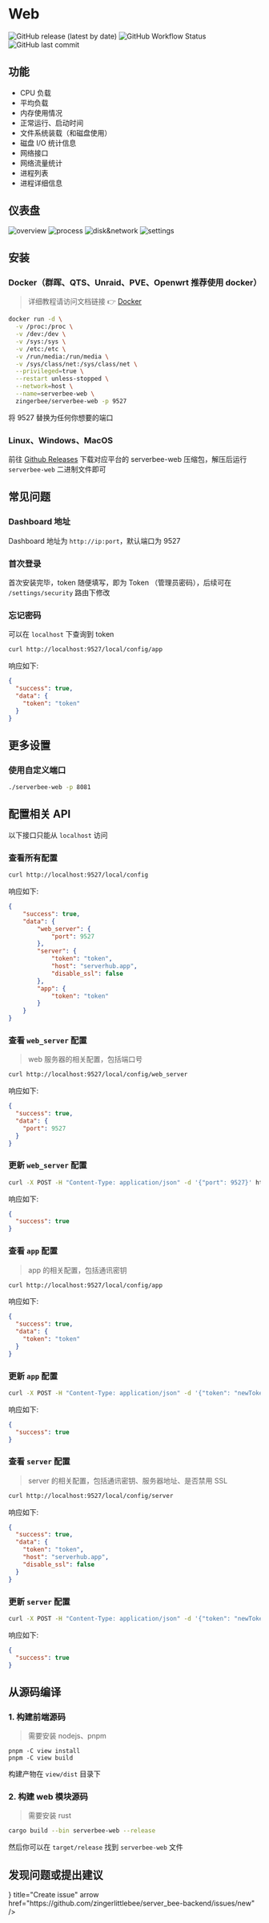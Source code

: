 
# Web

<div className='flex space-x-2 flex-wrap'>
	<img
		src='https://img.shields.io/github/v/release/ZingerLittleBee/server_bee-backend?style=for-the-badge'
		alt='GitHub release (latest by date)'
	/>
	<img
		src='https://img.shields.io/github/actions/workflow/status/ZingerLittleBee/server_bee-backend/release.yml?style=for-the-badge'
		alt='GitHub Workflow Status'
	/>
	<img
		src='https://img.shields.io/github/last-commit/ZingerLittleBee/server_bee-backend?style=for-the-badge'
		alt='GitHub last commit'
	/>
</div>

## 功能

-   CPU 负载
-   平均负载
-   内存使用情况
-   正常运行、启动时间
-   文件系统装载（和磁盘使用）
-   磁盘 I/O 统计信息
-   网络接口
-   网络流量统计
-   进程列表
-   进程详细信息

## 仪表盘
![overview](https://assets.serverbee.app/snapshots/overview.png)
![process](https://assets.serverbee.app/snapshots/process.png)
![disk&network](https://assets.serverbee.app/snapshots/disk&network.png)
![settings](https://assets.serverbee.app/snapshots/settings.png)

## 安装
### Docker（群晖、QTS、Unraid、PVE、Openwrt 推荐使用 docker）
> 详细教程请访问文档链接 👉 [Docker](https://docs.serverbee.app/usage/docker)

```bash copy
docker run -d \
  -v /proc:/proc \
  -v /dev:/dev \
  -v /sys:/sys \
  -v /etc:/etc \
  -v /run/media:/run/media \
  -v /sys/class/net:/sys/class/net \
  --privileged=true \
  --restart unless-stopped \
  --network=host \
  --name=serverbee-web \
  zingerbee/serverbee-web -p 9527
```
将 9527 替换为任何你想要的端口

### Linux、Windows、MacOS
前往 [Github Releases](https://github.com/ZingerLittleBee/server_bee-backend/releases) 下载对应平台的 serverbee-web 压缩包，解压后运行 `serverbee-web` 二进制文件即可

## 常见问题

### Dashboard 地址
Dashboard 地址为 `http://ip:port`，默认端口为 9527

### 首次登录
首次安装完毕，token 随便填写，即为 Token （管理员密码），后续可在 `/settings/security` 路由下修改

### 忘记密码
可以在 `localhost` 下查询到 token
```bash copy
curl http://localhost:9527/local/config/app
```

响应如下:
```json
{
  "success": true,
  "data": {
    "token": "token"
  }
}
```

## 更多设置

### 使用自定义端口

```bash copy
./serverbee-web -p 8081
```

## 配置相关 API
以下接口只能从 `localhost` 访问

### 查看所有配置
```bash
curl http://localhost:9527/local/config
```
响应如下:
```json
{
    "success": true,
    "data": {
        "web_server": {
            "port": 9527
        },
        "server": {
            "token": "token",
            "host": "serverhub.app",
            "disable_ssl": false
        },
        "app": {
            "token": "token"
        }
    }
}
```

### 查看 `web_server` 配置
> web 服务器的相关配置，包括端口号

```bash copy
curl http://localhost:9527/local/config/web_server
```
响应如下:
```json
{
  "success": true,
  "data": {
    "port": 9527
  }
}
```

### 更新 `web_server` 配置
```bash
curl -X POST -H "Content-Type: application/json" -d '{"port": 9527}' http://127.0.0.1:9527/local/config/web_server
```
响应如下:
```json
{
  "success": true
}
```

### 查看 `app` 配置
> app 的相关配置，包括通讯密钥

```bash copy
curl http://localhost:9527/local/config/app
```
响应如下:
```json
{
  "success": true,
  "data": {
    "token": "token"
  }
}
```

### 更新 `app` 配置
```bash
curl -X POST -H "Content-Type: application/json" -d '{"token": "newToken"}' http://localhost:9527/local/config/app
```
响应如下:
```json
{
  "success": true
}
```

### 查看 `server` 配置
> server 的相关配置，包括通讯密钥、服务器地址、是否禁用 SSL

```bash copy
curl http://localhost:9527/local/config/server
```
响应如下:
```json
{
  "success": true,
  "data": {
    "token": "token",
    "host": "serverhub.app",
    "disable_ssl": false
  }
}
```

### 更新 `server` 配置
```bash
curl -X POST -H "Content-Type: application/json" -d '{"token": "newToken", "host": "serverhub.app", "disable_ssl": false}' http://127.0.0.1:9527/local/config/server
```
响应如下:
```json
{
  "success": true
}
```

## 从源码编译
### 1. 构建前端源码
> 需要安装 nodejs、pnpm
```shell copy
pnpm -C view install
pnpm -C view build
```
构建产物在 `view/dist` 目录下

### 2. 构建 web 模块源码
> 需要安装 rust
```bash copy
cargo build --bin serverbee-web --release
```
然后你可以在 `target/release` 找到 `serverbee-web` 文件

## 发现问题或提出建议

<Cards>
    <Card icon={<Bug />} title="Create issue" arrow href="https://github.com/zingerlittlebee/server_bee-backend/issues/new" />
</Cards>

